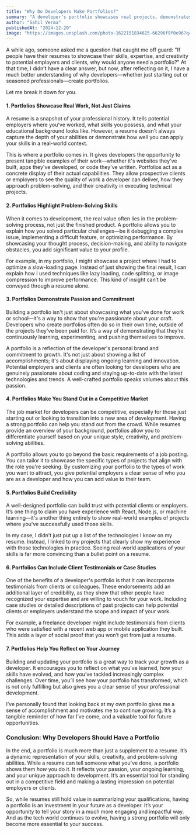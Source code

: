 ```yaml
---
title: "Why Do Developers Make Portfolios?"
summary: "A developer’s portfolio showcases real projects, demonstrates problem-solving skills, and highlights creativity, setting them apart beyond a resume."
author: "Sahil Verma"
publishedAt: "2024-12-20"
image: "https://images.unsplash.com/photo-1622151834625-66296f9f0e96?q=80&w=2950&auto=format&fit=crop&ixlib=rb-4.0.3&ixid=M3wxMjA3fDB8MHxwaG90by1wYWdlfHx8fGVufDB8fHx8fA%3D%3D"
---
```


A while ago, someone asked me a question that caught me off guard: "If people have their resumes to showcase their skills, expertise, and creativity to potential employers and clients, why would anyone need a portfolio?" At that time, I didn’t have a clear answer, but now, after reflecting on it, I have a much better understanding of why developers—whether just starting out or seasoned professionals—create portfolios.

Let me break it down for you.

#### 1. **Portfolios Showcase Real Work, Not Just Claims**

A resume is a snapshot of your professional history. It tells potential employers where you've worked, what skills you possess, and what your educational background looks like. However, a resume doesn't always capture the depth of your abilities or demonstrate how well you can apply your skills in a real-world context.

This is where a portfolio comes in. It gives developers the opportunity to present tangible examples of their work—whether it's websites they've built, apps they've developed, or code they've written. Portfolios act as a concrete display of their actual capabilities. They allow prospective clients or employers to see the quality of work a developer can deliver, how they approach problem-solving, and their creativity in executing technical projects.

#### 2. **Portfolios Highlight Problem-Solving Skills**

When it comes to development, the real value often lies in the problem-solving process, not just the finished product. A portfolio allows you to explain how you solved particular challenges—be it debugging a complex issue, implementing a difficult feature, or optimizing performance. By showcasing your thought process, decision-making, and ability to navigate obstacles, you add significant value to your profile.

For example, in my portfolio, I might showcase a project where I had to optimize a slow-loading page. Instead of just showing the final result, I can explain how I used techniques like lazy loading, code splitting, or image compression to improve performance. This kind of insight can’t be conveyed through a resume alone.

#### 3. **Portfolios Demonstrate Passion and Commitment**

Building a portfolio isn't just about showcasing what you've done for work or school—it's a way to show that you're passionate about your craft. Developers who create portfolios often do so in their own time, outside of the projects they've been paid for. It’s a way of demonstrating that they’re continuously learning, experimenting, and pushing themselves to improve.

A portfolio is a reflection of the developer's personal brand and commitment to growth. It's not just about showing a list of accomplishments; it's about displaying ongoing learning and innovation. Potential employers and clients are often looking for developers who are genuinely passionate about coding and staying up-to-date with the latest technologies and trends. A well-crafted portfolio speaks volumes about this passion.

#### 4. **Portfolios Make You Stand Out in a Competitive Market**

The job market for developers can be competitive, especially for those just starting out or looking to transition into a new area of development. Having a strong portfolio can help you stand out from the crowd. While resumes provide an overview of your background, portfolios allow you to differentiate yourself based on your unique style, creativity, and problem-solving abilities.

A portfolio allows you to go beyond the basic requirements of a job posting. You can tailor it to showcase the specific types of projects that align with the role you're seeking. By customizing your portfolio to the types of work you want to attract, you give potential employers a clear sense of who you are as a developer and how you can add value to their team.

#### 5. **Portfolios Build Credibility**

A well-designed portfolio can build trust with potential clients or employers. It’s one thing to claim you have experience with React, Node.js, or machine learning—it's another thing entirely to show real-world examples of projects where you've successfully used those skills.

In my case, I didn’t just put up a list of the technologies I know on my resume. Instead, I linked to my projects that clearly show my experience with those technologies in practice. Seeing real-world applications of your skills is far more convincing than a bullet point on a resume.

#### 6. **Portfolios Can Include Client Testimonials or Case Studies**

One of the benefits of a developer's portfolio is that it can incorporate testimonials from clients or colleagues. These endorsements add an additional layer of credibility, as they show that other people have recognized your expertise and are willing to vouch for your work. Including case studies or detailed descriptions of past projects can help potential clients or employers understand the scope and impact of your work.

For example, a freelance developer might include testimonials from clients who were satisfied with a recent web app or mobile application they built. This adds a layer of social proof that you won’t get from just a resume.

#### 7. **Portfolios Help You Reflect on Your Journey**

Building and updating your portfolio is a great way to track your growth as a developer. It encourages you to reflect on what you’ve learned, how your skills have evolved, and how you’ve tackled increasingly complex challenges. Over time, you’ll see how your portfolio has transformed, which is not only fulfilling but also gives you a clear sense of your professional development.

I’ve personally found that looking back at my own portfolio gives me a sense of accomplishment and motivates me to continue growing. It’s a tangible reminder of how far I’ve come, and a valuable tool for future opportunities.

### Conclusion: Why Developers Should Have a Portfolio

In the end, a portfolio is much more than just a supplement to a resume. It’s a dynamic representation of your skills, creativity, and problem-solving abilities. While a resume can tell someone what you've done, a portfolio shows them _how_ you do it. It reflects your passion, your ongoing learning, and your unique approach to development. It’s an essential tool for standing out in a competitive field and making a lasting impression on potential employers or clients.

So, while resumes still hold value in summarizing your qualifications, having a portfolio is an investment in your future as a developer. It’s your opportunity to tell your story in a much more engaging and impactful way. And as the tech world continues to evolve, having a strong portfolio will only become more essential to your success.
